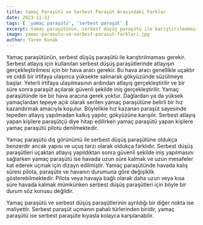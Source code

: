 ```yaml
---
title: Yamaç Paraşütü ve Serbest Paraşüt Arasındaki Farklar
date: 2023-11-22
tags: [ 'yamaç paraşütü', 'serbest paraşüt' ]
excerpt: Yamaç paraşütünün, serbest düşüş paraşütü ile karıştırılmaması gerekir. Serbest atlayış için kullanılan serbest düşüş paraşütlerinde atlayışın gerçekleştirilmesi için bir hava aracı gerekir. Bu hava aracı genellikle uçaktır ve ciddi bir irtifaya ulaşınca yüksekte salınarak gökyüzünde süzülmeye başlar. Yeterli irtifaya ulaşılmasının ardından atlayış gerçekleştirilir ve bir süre sonra paraşüt açılarak güvenli şekilde iniş gerçekleştirilir
image: yamac-parasutu-ve-serbest-parasut-farklari.jpg
author: Yaren Konak
---
```


Yamaç paraşütünün, serbest düşüş paraşütü ile karıştırılmaması gerekir. Serbest atlayış için kullanılan serbest düşüş paraşütlerinde atlayışın gerçekleştirilmesi için bir hava aracı gerekir. Bu hava aracı genellikle uçaktır ve ciddi bir irtifaya ulaşınca yüksekte salınarak gökyüzünde süzülmeye başlar. Yeterli irtifaya ulaşılmasının ardından atlayış gerçekleştirilir ve bir süre sonra paraşüt açılarak güvenli şekilde iniş gerçekleştirilir. Yamaç paraşütünde ise bir hava aracına gerek yoktur. Dağlardan ya da yüksek yamaçlardan tepeye açık olarak serilen yamaç paraşütüne belirli bir hız kazandırmak amacıyla koşulur. Böylelikle hız kazanan paraşüt sayesinde tepeden atlayış yapılmadan kalkış yapılır, gökyüzüne karışılır. Serbest atlayış yapan kişilere paraşütçü diye hitap edilirken yamaç paraşütü yapan kişilere yamaç paraşütü pilotu denilmektedir.

<CustomImage src="https://raw.githubusercontent.com/ademberk90/yamacparasutusakarya-blogposts
/main/images/content/yamac-parasutu-ve-serbest-parasut-farklari1.jpg" alt="Tandem Photo" />

Yamaç paraşütü dış görünümü ile serbest düşüş paraşütüne oldukça benzerdir ancak yapısı ve uçuş tarzı olarak oldukça farklıdır. Serbest düşüş paraşütleri uçaktan atlayış yapıldıktan sonra güvenli şekilde iniş yapılmasını sağlarken yamaç paraşütü ise havada uzun süre kalmak ve uzun mesafeler kat ederek uçmak için dizayn edilmiştir. Yamaç paraşütünde havada kalış süresi pilota, paraşüte ve havanın durumuna göre değişiklik gösterebilmektedir. Pilota veya havaya bağlı olarak daha uzun veya kısa süre havada kalmak mümkünken serbest düşüş paraşütleri için böyle bir durum söz konusu değildir.

Yamaç paraşütü ve serbest düşüş paraşütlerinin ayrıldığı bir diğer nokta ise maliyettir. Serbest paraşüt uçmanın pahalı türlerinden biridir, yamaç paraşütü ise serbest paraşüte kıyasla kolayca karşılanabilir.
